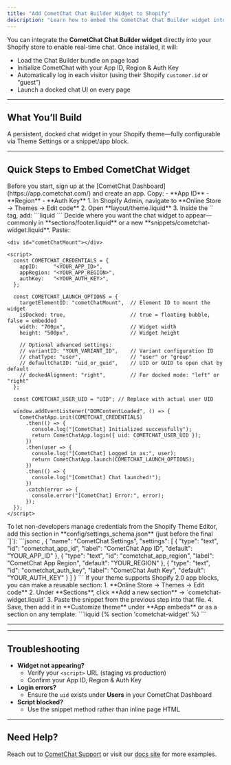 ```yaml
---
title: "Add CometChat Chat Builder Widget to Shopify"
description: "Learn how to embed the CometChat Chat Builder widget into your Shopify store using Liquid templates, theme settings, or Online Store 2.0 app blocks."
---
```



You can integrate the **CometChat Chat Builder widget** directly into your Shopify store to enable real-time chat. Once installed, it will:

- Load the Chat Builder bundle on page load  
- Initialize CometChat with your App ID, Region & Auth Key  
- Automatically log in each visitor (using their Shopify `customer.id` or “guest”)  
- Launch a docked chat UI on every page  

---

## What You’ll Build

A persistent, docked chat widget in your Shopify theme—fully configurable via Theme Settings or a snippet/app block.

---

## Quick Steps to Embed CometChat Widget

<Steps>

  <Step title="Register on CometChat & Gather Your Keys">
Before you start, sign up at the [CometChat Dashboard](https://app.cometchat.com/) and create an app. Copy:
- **App ID**  
- **Region**  
- **Auth Key**
</Step>

  <Step title="Add the Chat Builder Bundle">
1. In Shopify Admin, navigate to **Online Store → Themes → Edit code**  
2. Open **layout/theme.liquid**  
3. Inside the `<head>` tag, add:
   ```liquid
   <script defer src="https://cdn.jsdelivr.net/npm/@cometchat/chat-embed@latest/dist/main.js"></script>
   ```
  </Step>

  <Step title="Mount & Initialize the Widget">
Decide where you want the chat widget to appear—commonly in **sections/footer.liquid** or a new **snippets/cometchat-widget.liquid**. Paste:

```liquid lines highlight={5-7, 22}
<div id="cometChatMount"></div>

<script>
  const COMETCHAT_CREDENTIALS = {
    appID:     "<YOUR_APP_ID>",
    appRegion: "<YOUR_APP_REGION>",
    authKey:   "<YOUR_AUTH_KEY>",
  };

  const COMETCHAT_LAUNCH_OPTIONS = {
    targetElementID: "cometChatMount",  // Element ID to mount the widget
    isDocked: true,                     // true = floating bubble, false = embedded
    width: "700px",                     // Widget width
    height: "500px",                    // Widget height

    // Optional advanced settings:
    // variantID: "YOUR_VARIANT_ID",    // Variant configuration ID
    // chatType: "user",                // "user" or "group"
    // defaultChatID: "uid_or_guid",    // UID or GUID to open chat by default
    // dockedAlignment: "right",        // For docked mode: "left" or "right"
  };

  const COMETCHAT_USER_UID = "UID"; // Replace with actual user UID

  window.addEventListener("DOMContentLoaded", () => {
    CometChatApp.init(COMETCHAT_CREDENTIALS)
      .then(() => {
        console.log("[CometChat] Initialized successfully");
        return CometChatApp.login({ uid: COMETCHAT_USER_UID });
      })
      .then(user => {
        console.log("[CometChat] Logged in as:", user);
        return CometChatApp.launch(COMETCHAT_LAUNCH_OPTIONS);
      })
      .then(() => {
        console.log("[CometChat] Chat launched!");
      })
      .catch(error => {
        console.error("[CometChat] Error:", error);
      });
  });
</script>
```
  </Step>

  <Step title="(Optional) Expose Credentials in Theme Settings">
To let non-developers manage credentials from the Shopify Theme Editor, add this section in **config/settings_schema.json** (just before the final `]`):
```jsonc
,
{
  "name": "CometChat Settings",
  "settings": [
    {
      "type": "text",
      "id": "cometchat_app_id",
      "label": "CometChat App ID",
      "default": "YOUR_APP_ID"
    },
    {
      "type": "text",
      "id": "cometchat_app_region",
      "label": "CometChat App Region",
      "default": "YOUR_REGION"
    },
    {
      "type": "text",
      "id": "cometchat_auth_key",
      "label": "CometChat Auth Key",
      "default": "YOUR_AUTH_KEY"
    }
  ]
}
```
  </Step>

  <Step title="(Advanced) Use an Online Store 2.0 App Block">
If your theme supports Shopify 2.0 app blocks, you can make a reusable section:
1. **Online Store → Themes → Edit code**  
2. Under **Sections**, click **Add a new section** → `cometchat-widget.liquid`  
3. Paste the snippet from the previous step into that file.  
4. Save, then add it in **Customize theme** under **App embeds** or as a section on any template:
   ```liquid
   {% section 'cometchat-widget' %}
   ```
  </Step>

</Steps>

---

<AdvancedJSAPIs />

---

## Troubleshooting

- **Widget not appearing?**  
  - Verify your `<script>` URL (staging vs production)  
  - Confirm your App ID, Region & Auth Key  
- **Login errors?**  
  - Ensure the `uid` exists under **Users** in your CometChat Dashboard  
- **Script blocked?**  
  - Use the snippet method rather than inline page HTML  

---

## Need Help?

Reach out to [CometChat Support](https://www.cometchat.com/contact) or visit our [docs site](https://www.cometchat.com/docs) for more examples.

